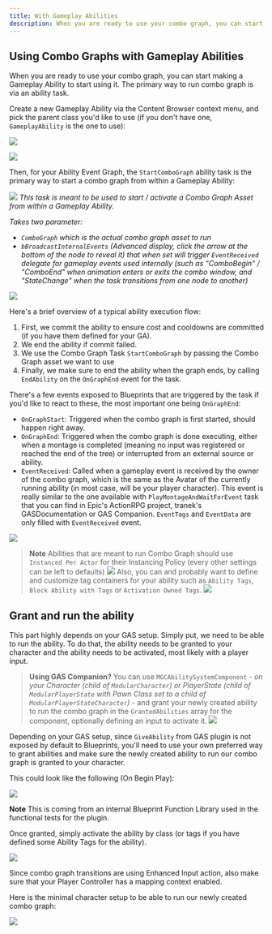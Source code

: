 ```yaml
---
title: With Gameplay Abilities
description: When you are ready to use your combo graph, you can start making a Gameplay Ability to start using it. The primary way to run combo graph is via an ability task
---
```


## Using Combo Graphs with Gameplay Abilities

When you are ready to use your combo graph, you can start making a Gameplay Ability to start using it. The primary way to run combo graph is via an ability task.

Create a new Gameplay Ability via the Content Browser context menu, and pick the parent class you'd like to use (if you don't have one, `GameplayAbility` is the one to use):

![](ga_context_menu.png)


![](ga_class_picker.png)

Then, for your Ability Event Graph, the `StartComboGraph` ability task is the primary way to start a combo graph from within a Gameplay Ability:

![](ability_task.png)
*This task is meant to be used to start / activate a Combo Graph Asset from within a Gameplay Ability.*

*Takes two parameter:*

- *`ComboGraph` which is the actual combo graph asset to run*
- *`bBroadcastInternalEvents` (Advanced display, click the arrow at the bottom of the node to reveal it) that when set will trigger `EventReceived` delegate for gameplay events used internally (such as "ComboBegin" / "ComboEnd" when animation enters or exits the combo window, and "StateChange" when the task transitions from one node to another)*

![](ga_event_graph.png)

Here's a brief overview of a typical ability execution flow:

1. First, we commit the ability to ensure cost and cooldowns are committed (if you have them defined for your GA).
2. We end the ability if commit failed.
3. We use the Combo Graph Task `StartComboGraph` by passing the Combo Graph asset we want to use
4. Finally, we make sure to end the ability when the graph ends, by calling `EndAbility` on the `OnGraphEnd` event for the task.

There's a few events exposed to Blueprints that are triggered by the task if you'd like to react to these, the most important one being `OnGraphEnd`:

- `OnGraphStart`: Triggered when the combo graph is first started, should happen right away.
- `OnGraphEnd`: Triggered when the combo graph is done executing, either when a montage is completed (meaning no input was registered or reached the end of the tree) or interrupted from an external source or ability.
- `EventReceived`: Called when a gameplay event is received by the owner of the combo graph, which is the same as the Avatar of the currently running ability (in most case, will be your player character). This event is really similar to the one available with `PlayMontageAndWaitForEvent` task that you can find in Epic's ActionRPG project, tranek's GASDocumentation or GAS Companion. `EventTags` and `EventData` are only filled with `EventReceived` event.

![](event_received_params.png)

> **Note** Abilities that are meant to run Combo Graph should use `Instanced Per Actor` for their Instancing Policy (every other settings can be left to defaults)
> ![](ga_instancing_policy.png)
> Also, you can and probably want to define and customize tag containers for your ability such as `Ability Tags`, `Block Ability with Tags` or `Activation Owned Tags`.
> ![](ability_tags.png)

## Grant and run the ability

This part highly depends on your GAS setup. Simply put, we need to be able to run the ability. To do that, the ability needs to be granted to your character and the ability needs to be activated, most likely with a player input.

> **Using GAS Companion?** You can use `MGCAbilitySystemComponent` - *on your Character (child of `ModularCharacter`) or PlayerState (child of `ModularPlayerState` with Pawn Class set to a child of `ModularPlayerStateCharacter`)* - and grant your newly created ability to run the combo graph in the `GrantedAbilities` array for the component, optionally defining an input to activate it.
> ![](companion_grant_abilities.png)

Depending on your GAS setup, since `GiveAbility` from GAS plugin is not exposed by default to Blueprints, you'll need to use your own preferred way to grant abilities and make sure the newly created ability to run our combo graph is granted to your character.

This could look like the following (On Begin Play):

![](grant_ability.png)

**Note** This is coming from an internal Blueprint Function Library used in the functional tests for the plugin.

Once granted, simply activate the ability by class (or tags if you have defined some Ability Tags for the ability).

![](ga_activate_on_input.png)

Since combo graph transitions are using Enhanced Input action, also make sure that your Player Controller has a mapping context enabled.

Here is the minimal character setup to be able to run our newly created combo graph:

![](minimal_character_setup.png)